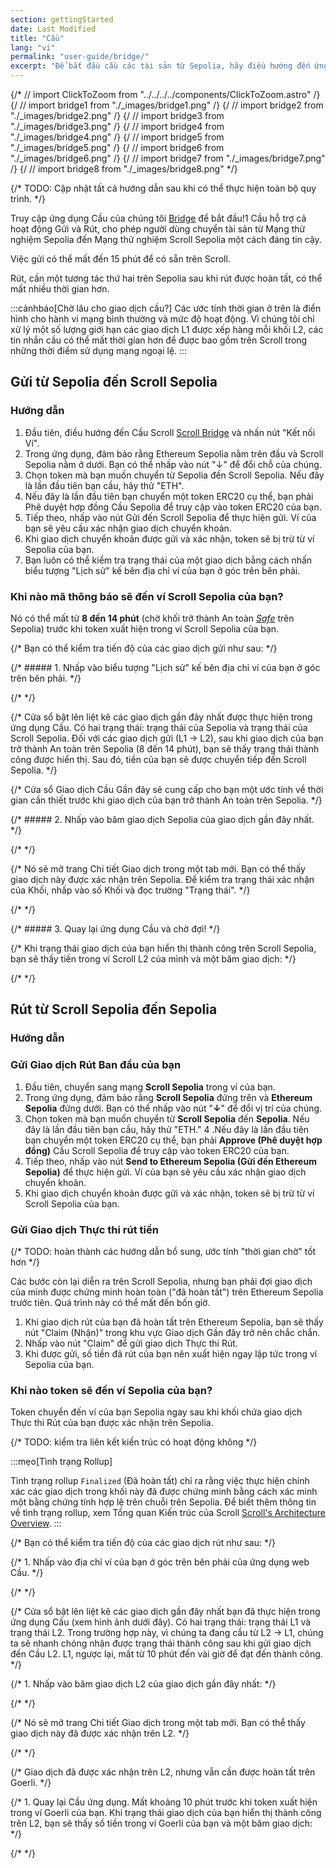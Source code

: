 ```yaml
---
section: gettingStarted
date: Last Modified
title: "Cầu"
lang: "vi"
permalink: "user-guide/bridge/"
excerpt: "Để bắt đầu cầu các tài sản từ Sepolia, hãy điều hướng đến ứng dụng cầu cổng thông tin."
---
```


{/* // import ClickToZoom from "../../../../components/ClickToZoom.astro" /}
{/ // import bridge1 from "./_images/bridge1.png" /}
{/ // import bridge2 from "./_images/bridge2.png" /}
{/ // import bridge3 from "./_images/bridge3.png" /}
{/ // import bridge4 from "./_images/bridge4.png" /}
{/ // import bridge5 from "./_images/bridge5.png" /}
{/ // import bridge6 from "./_images/bridge6.png" /}
{/ // import bridge7 from "./_images/bridge7.png" /}
{/ // import bridge8 from "./_images/bridge8.png" */}

{/* TODO: Cập nhật tất cả hướng dẫn sau khi có thể thực hiện toàn bộ quy trình. */}


Truy cập ứng dụng Cầu của chúng tôi [Bridge](https://sepolia.scroll.io/bridge) để bắt đầu!1 Cầu hỗ trợ cả hoạt động Gửi và Rút, cho phép người dùng chuyển tài sản từ Mạng thử nghiệm Sepolia đến Mạng thử nghiệm Scroll Sepolia một cách đáng tin cậy.
[^thanks-hop]: Được fork từ giao diện người dùng của Hop Exchange](https://hop.exchange/)'s UI 🙌

Việc gửi có thể mất đến 15 phút để có sẵn trên Scroll.

Rút, cần một tương tác thứ hai trên Sepolia sau khi rút được hoàn tất, có thể mất nhiều thời gian hơn.

:::cảnhbáo[Chờ lâu cho giao dịch cầu?]
Các ước tính thời gian ở trên là điển hình cho hành vi mạng bình thường và mức độ hoạt động. Vì chúng tôi chỉ xử lý một số lượng giới hạn các giao dịch L1 được xếp hàng mỗi khối L2, các tin nhắn cầu có thể mất thời gian hơn để được bao gồm trên Scroll trong những thời điểm sử dụng mạng ngoại lệ.
:::

## Gửi từ Sepolia đến Scroll Sepolia

### Hướng dẫn

1. Đầu tiên, điều hướng đến Cầu Scroll [Scroll Bridge](https://sepolia.scroll.io/bridge) và nhấn nút "Kết nối Ví".
2. Trong ứng dụng, đảm bảo rằng Ethereum Sepolia nằm trên đầu và Scroll Sepolia nằm ở dưới. Bạn có thể nhấp vào nút "↓" để đổi chỗ của chúng.
3. Chọn token mà bạn muốn chuyển từ Sepolia đến Scroll Sepolia. Nếu đây là lần đầu tiên bạn cầu, hãy thử "ETH".
4. Nếu đây là lần đầu tiên bạn chuyển một token ERC20 cụ thể, bạn phải Phê duyệt hợp đồng Cầu Sepolia để truy cập vào token ERC20 của bạn.
5. Tiếp theo, nhấp vào nút Gửi đến Scroll Sepolia để thực hiện gửi. Ví của bạn sẽ yêu cầu xác nhận giao dịch chuyển khoản.
6. Khi giao dịch chuyển khoản được gửi và xác nhận, token sẽ bị trừ từ ví Sepolia của bạn.
7. Bạn luôn có thể kiểm tra trạng thái của một giao dịch bằng cách nhấn biểu tượng "Lịch sử" kế bên địa chỉ ví của bạn ở góc trên bên phải.

### Khi nào mã thông báo sẽ đến ví Scroll Sepolia của bạn?

Nó có thể mất từ **8 đến 14 phút** (chờ khối trở thành An toàn [_Safe_](https://www.alchemy.com/overviews/ethereum-commitment-levels#what-are-ethereum-commitment-levels) trên Sepolia) trước khi token xuất hiện trong ví Scroll Sepolia của bạn.

{/* Bạn có thể kiểm tra tiến độ của các giao dịch gửi như sau: */}

{/* ##### 1. Nhấp vào biểu tượng "Lịch sử" kế bên địa chỉ ví của bạn ở góc trên bên phải. */}

{/* <ClickToZoom src={bridge1} /> */}

{/* Cửa sổ bật lên liệt kê các giao dịch gần đây nhất được thực hiện trong ứng dụng Cầu. Có hai trạng thái: trạng thái của Sepolia và trạng thái của Scroll Sepolia. Đối với các giao dịch gửi (L1 -> L2), sau khi giao dịch của bạn trở thành An toàn trên Sepolia (8 đến 14 phút), bạn sẽ thấy trạng thái thành công được hiển thị. Sau đó, tiền của bạn sẽ được chuyển tiếp đến Scroll Sepolia. */}

{/* Cửa sổ Giao dịch Cầu Gần đây sẽ cung cấp cho bạn một ước tính về thời gian cần thiết trước khi giao dịch của bạn trở thành An toàn trên Sepolia. */}

{/* ##### 2. Nhấp vào băm giao dịch Sepolia của giao dịch gần đây nhất. */}

{/* <ClickToZoom src={bridge2} /> */}

{/* Nó sẽ mở trang Chi tiết Giao dịch trong một tab mới. Bạn có thể thấy giao dịch này được xác nhận trên Sepolia. Để kiểm tra trạng thái xác nhận của Khối, nhấp vào số Khối và đọc trường "Trạng thái". */}

{/* <ClickToZoom src={bridge3} /> */}

{/* ##### 3. Quay lại ứng dụng Cầu và chờ đợi! */}

{/* Khi trạng thái giao dịch của bạn hiển thị thành công trên Scroll Sepolia, bạn sẽ thấy tiền trong ví Scroll L2 của mình và một băm giao dịch: */}

{/* <ClickToZoom src={bridge4} /> */}

## Rút từ Scroll Sepolia đến Sepolia

### Hướng dẫn

### Gửi Giao dịch Rút Ban đầu của bạn

1. Đầu tiên, chuyển sang mạng **Scroll Sepolia** trong ví của bạn.
2. Trong ứng dụng, đảm bảo rằng **Scroll Sepolia** đứng trên và **Ethereum Sepolia** đứng dưới. Bạn có thể nhấp vào nút "**↓**" để đổi vị trí của chúng.
3. Chọn token mà bạn muốn chuyển từ **Scroll Sepolia** đến **Sepolia**. Nếu đây là lần đầu tiên bạn cầu, hãy thử "ETH."
4 .Nếu đây là lần đầu tiên bạn chuyển một token ERC20 cụ thể, bạn phải **Approve (Phê duyệt hợp đồng)** Cầu Scroll Sepolia để truy cập vào token ERC20 của bạn.
5. Tiếp theo, nhấp vào nút **Send to Ethereum Sepolia (Gửi đến Ethereum Sepolia)** để thực hiện gửi. Ví của bạn sẽ yêu cầu xác nhận giao dịch chuyển khoản.
6. Khi giao dịch chuyển khoản được gửi và xác nhận, token sẽ bị trừ từ ví Scroll Sepolia của bạn.

### Gửi Giao dịch Thực thi rút tiền

{/* TODO: hoàn thành các hướng dẫn bổ sung, ước tính "thời gian chờ" tốt hơn */}

Các bước còn lại diễn ra trên Scroll Sepolia, nhưng bạn phải đợi giao dịch của mình được chứng minh hoàn toàn ("đã hoàn tất") trên Ethereum Sepolia trước tiên. Quá trình này có thể mất đến bốn giờ.

1. Khi giao dịch rút của bạn đã hoàn tất trên Ethereum Sepolia, bạn sẽ thấy nút "Claim (Nhận)" trong khu vực Giao dịch Gần đây trở nên chắc chắn.
2. Nhấp vào nút "Claim" để gửi giao dịch Thực thi Rút.
3. Khi được gửi, số tiền đã rút của bạn nên xuất hiện ngay lập tức trong ví Sepolia của bạn.

### Khi nào token sẽ đến ví Sepolia của bạn?

Token chuyển đến ví của bạn Sepolia ngay sau khi khối chứa giao dịch Thực thi Rút của bạn được xác nhận trên Sepolia.

{/* TODO: kiểm tra liên kết kiến trúc có hoạt động không */}

:::mẹo[Tình trạng Rollup]

Tình trạng rollup `Finalized` (Đã hoàn tất) chỉ ra rằng việc thực hiện chính xác các giao dịch trong khối này đã được chứng minh bằng cách xác minh một bằng chứng tính hợp lệ trên chuỗi trên Sepolia. Để biết thêm thông tin về tình trạng rollup, xem Tổng quan Kiến trúc của Scroll [Scroll's Architecture Overview](/technology).
:::

{/* Bạn có thể kiểm tra tiến độ của các giao dịch rút như sau: */}

{/* 1. Nhấp vào địa chỉ ví của bạn ở góc trên bên phải của ứng dụng web Cầu. */}

{/* <ClickToZoom src={bridge5} /> */}

{/* Cửa sổ bật lên liệt kê các giao dịch gần đây nhất bạn đã thực hiện trong ứng dụng Cầu (xem hình ảnh dưới đây). Có hai trạng thái: trạng thái L1 và trạng thái L2. Trong trường hợp này, vì chúng ta đang cầu từ L2 -> L1, chúng ta sẽ nhanh chóng nhận được trạng thái thành công sau khi gửi giao dịch đến Cầu L2. L1, ngược lại, mất từ 10 phút đến vài giờ để đạt đến thành công. */}

{/* 1. Nhấp vào băm giao dịch L2 của giao dịch gần đây nhất: */}

{/* <ClickToZoom src={bridge6} /> */}

{/* Nó sẽ mở trang Chi tiết Giao dịch trong một tab mới. Bạn có thể thấy giao dịch này đã được xác nhận trên L2. */}

{/* <ClickToZoom src={bridge7} /> */}

{/* Giao dịch đã được xác nhận trên L2, nhưng vẫn cần được hoàn tất trên Goerli. */}

{/* 1. Quay lại Cầu ứng dụng. Mất khoảng 10 phút trước khi token xuất hiện trong ví Goerli của bạn. Khi trạng thái giao dịch của bạn hiển thị thành công trên L2, bạn sẽ thấy số tiền trong ví Goerli của bạn và một băm giao dịch: */}

{/* <ClickToZoom src={bridge8} /> */}

